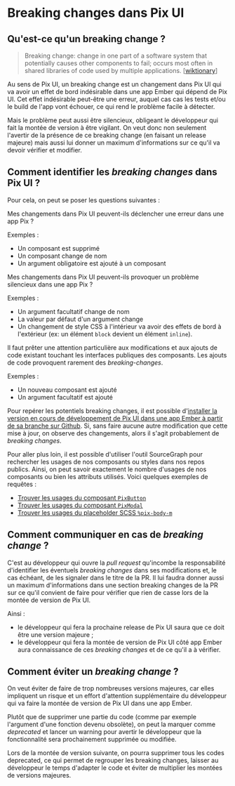 
<Meta title="Développement/Breaking changes" />

# Breaking changes dans Pix UI

## Qu'est-ce qu'un breaking change ?

> Breaking change: change in one part of a software system that potentially
> causes other components to fail; occurs most often in shared libraries of
> code used by multiple applications.
> [[wiktionary](https://en.wiktionary.org/wiki/breaking_change)]

Au sens de Pix UI, un breaking change est un changement dans Pix UI qui va
avoir un effet de bord indésirable dans une app Ember qui dépend de Pix UI. Cet
effet indésirable peut-être une erreur, auquel cas cas les tests et/ou le build
de l'app vont échouer, ce qui rend le problème facile à détecter.

Mais le problème peut aussi être silencieux, obligeant le développeur qui fait
la montée de version à être vigilant. On veut donc non seulement l'avertir de
la présence de ce breaking change (en faisant un release majeure) mais aussi
lui donner un maximum d'informations sur ce qu'il va devoir vérifier et
modifier.

## Comment identifier les _breaking changes_ dans Pix UI ?

Pour cela, on peut se poser les questions suivantes :

Mes changements dans Pix UI peuvent-ils déclencher une erreur dans une app Pix ?

Exemples :

- Un composant est supprimé
- Un composant change de nom
- Un argument obligatoire est ajouté à un composant

Mes changements dans Pix UI peuvent-ils provoquer un problème silencieux dans
une app Pix ?

Exemples :

- Un argument facultatif change de nom
- La valeur par défaut d'un argument change
- Un changement de style CSS à l'intérieur va avoir des effets de bord à
  l'extérieur (ex: un élément `block` devient un élément `inline`).

Il faut prêter une attention particulière aux modifications et aux ajouts de
code existant touchant les interfaces publiques des composants. Les ajouts de
code provoquent rarement des _breaking-changes_.

Exemples :

- Un nouveau composant est ajouté
- Un argument facultatif est ajouté

Pour repérer les potentiels breaking changes, il est possible d'[installer
la version en cours de développement de Pix UI dans une app Ember à partir de
sa branche sur Github](https://ui.pix.fr/?path=/docs/d%C3%A9veloppement-tester-un-composant-en-developpement-dans-une-app--page). Si, sans faire aucune autre modification que cette mise
à jour, on observe des changements, alors il s'agit probablement de _breaking
changes_.

Pour aller plus loin, il est possible d'utiliser l'outil SourceGraph pour rechercher les usages de nos composants ou styles dans nos repos publics. Ainsi, on peut savoir exactement le nombre d'usages de nos composants ou bien les attributs utilisés. Voici quelques exemples de requêtes :

- [Trouver les usages du composant `PixButton`](https://sourcegraph.com/search?q=context:global+repo:1024pix+file:.hbs+PixButton%5Cs&patternType=regexp&sm=0&groupBy=repo)
- [Trouver les usages du composant `PixModal`](https://sourcegraph.com/search?q=context:global+repo:1024pix+file:.hbs+PixModal%5Cs&patternType=regexp&sm=0&groupBy=repo)
- [Trouver les usages du placeholder SCSS `%pix-body-m`](https://sourcegraph.com/search?q=context:global+repo:1024pix+file:.scss+%25pix-body-m&patternType=standard&sm=0&groupBy=repo)

## Comment communiquer en cas de _breaking change_ ?

C'est au développeur qui ouvre la _pull request_ qu'incombe la responsabilité
d'identifier les éventuels _breaking changes_ dans ses modifications et, le cas
échéant, de les signaler dans le titre de la PR. Il lui faudra donner aussi un
maximum d'informations dans une section breaking changes de la PR sur ce qu'il
convient de faire pour vérifier que rien de casse lors de la montée de version
de Pix UI.

Ainsi :

- le développeur qui fera la prochaine release de Pix UI saura que ce doit être
  une version majeure ;
- le développeur qui fera la montée de version de Pix UI côté app Ember aura
  connaissance de ces _breaking changes_ et de ce qu'il a à vérifier.

## Comment éviter un _breaking change_ ?

On veut éviter de faire de trop nombreuses versions majeures, car elles
impliquent un risque et un effort d'attention supplémentaire du développeur qui
va faire la montée de version de Pix UI dans une app Ember.

Plutôt que de supprimer une partie du code (comme par exemple l'argument d'une
fonction devenu obsolète), on peut la marquer comme _deprecated_ et lancer un
warning pour avertir le développeur que la fonctionnalité sera prochainement
supprimée ou modifiée.

Lors de la montée de version suivante, on pourra supprimer tous les codes
deprecated, ce qui permet de regrouper les breaking changes, laisser au
développeur le temps d'adapter le code et éviter de multiplier les montées de
versions majeures.
